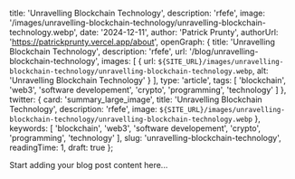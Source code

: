 
  title: 'Unravelling Blockchain Technology',
  description: 'rfefe',
  image: '/images/unravelling-blockchain-technology/unravelling-blockchain-technology.webp',
  date: '2024-12-11',
  author: 'Patrick Prunty',
  authorUrl: 'https://patrickprunty.vercel.app/about',
  openGraph: {
    title: 'Unravelling Blockchain Technology',
    description: 'rfefe',
    url: '/blog/unravelling-blockchain-technology',
    images: [
      {
        url: `${SITE_URL}/images/unravelling-blockchain-technology/unravelling-blockchain-technology.webp`,
        alt: 'Unravelling Blockchain Technology'
      }
    ],
    type: 'article',
    tags: [
      'blockchain',
      'web3',
      'software developement',
      'crypto',
      'programming',
      'technology'
    ]
  },
  twitter: {
    card: 'summary_large_image',
    title: 'Unravelling Blockchain Technology',
    description: 'rfefe',
    image: `${SITE_URL}/images/unravelling-blockchain-technology/unravelling-blockchain-technology.webp`
  },
  keywords: [
    'blockchain',
    'web3',
    'software developement',
    'crypto',
    'programming',
    'technology'
  ],
  slug: 'unravelling-blockchain-technology',
  readingTime: 1,
  draft: true
};

Start adding your blog post content here...
